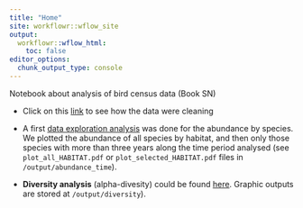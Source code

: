```yaml
---
title: "Home"
site: workflowr::wflow_site
output:
  workflowr::wflow_html:
    toc: false
editor_options:
  chunk_output_type: console
---
```


Notebook about analysis of bird census data (Book SN) 

- Click on this [link](prepare-data.html) to see how the data were cleaning 

- A first [data exploration analysis](explore-trends.html) was done for the abundance by species. We plotted the abundance of all species by habitat, and then only those species with more than three years along the time period analysed (see `plot_all_HABITAT.pdf` or `plot_selected_HABITAT.pdf` files in `/output/abundance_time`). 

- **Diversity analysis** (alpha-divesity) could be found [here](diversity.html). Graphic outputs are stored at  `/output/diversity`). 
